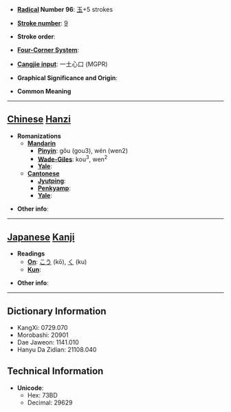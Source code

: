 * '''[[Wiktionary:Chinese radical index| Radical]] Number 96''': [[Wiktionary:Chinese radical index 玉|玉]]+5 strokes

* '''[[Wiktionary:Chinese total strokes index|Stroke number]]''': [[Wiktionary:Chinese total strokes index 9|9]]

* '''Stroke order''': 

* '''[[Wiktionary:Chinese four corner index|Four-Corner System]]''': 

* '''[[Wiktionary:Chinese Cangjie index|Cangjie input]]''': 一土心口 (MGPR)

* '''Graphical Significance and Origin''': 

* '''Common Meaning'''

----

== [[Chinese]] [[Hanzi]] ==

* '''Romanizations'''
** '''[[Mandarin]]'''
*** '''[[Pinyin]]''': gǒu (gou3), wén (wen2)
*** '''[[Wade-Giles]]''': kou<sup>3</sup>, wen<sup>2</sup>
*** '''[[Yale]]''': 
** '''[[Cantonese]]'''
*** '''[[Jyutping]]''':
*** '''[[Penkyamp]]''': 
*** '''[[Yale]]''': 

* '''Other info''': 

----

== [[Japanese]] [[Kanji]] ==

* '''Readings'''
** '''[[On]]''': [[こう]] (kō), [[く]] (ku)
** '''[[Kun]]''': 

* '''Other info''':  

----

== Dictionary Information ==

* KangXi: 0729.070
* Morobashi: 20901
* Dae Jaweon: 1141.010
* Hanyu Da Zidian: 21108.040

== Technical Information ==

* '''Unicode''':
** Hex: 73BD
** Decimal: 29629